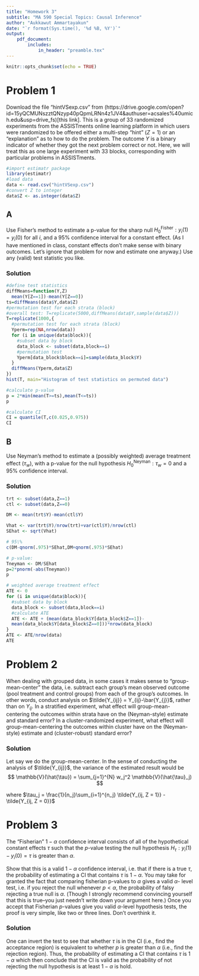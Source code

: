 ---
title: "Homework 3"
subtitle: "MA 590 Special Topics: Causal Inference"
author: "Aukkawut Ammartayakun"
date: "`r format(Sys.time(), '%d %B, %Y')`"
output:
    pdf_document:
        includes:
            in_header: "preamble.tex"
---

```{r setup, include=FALSE}
knitr::opts_chunk$set(echo = TRUE)
```

# Problem 1
Download the file “hintVSexp.csv” from 
(https://drive.google.com/open?id=15yQCMUNszztQNzyp40pQpmLRNn4z1JV4&authuser=acsales%40umich.edu&usp=drive_fs)[this link].
This is a group of 33 randomized experiments from the ASSISTments online learning 
platform in which users were randomized to be offered either a multi-step “hint” ($Z = 1$) or 
an “explanation” as to how to do the problem. The outcome $Y$ is a binary indicator of 
whether they got the next problem correct or not. Here, we will treat this as one large 
experiment with 33 blocks, corresponding with particular problems in ASSISTments.
```{r}
#import estimatr package
library(estimatr)
#load data
data <- read.csv("hintVSexp.csv")
#convert Z to integer
data$Z <- as.integer(data$Z)
```
## A
Use Fisher’s method to estimate a p-value for the sharp null $H^{\text{Fisher}}_0 :y_i(1) = y_i(0)$ for all $i$, and 
a 95% confidence interval for a constant effect. (As I have mentioned in class, constant 
effects don’t make sense with binary outcomes. Let’s ignore that problem for now and 
estimate one anyway.) Use any (valid) test statistic you like.

### Solution
```{r}
#define test statistics
diffMeans=function(Y,Z)
  mean(Y[Z==1])-mean(Y[Z==0])
ts=diffMeans(data$Y,data$Z)
#permutation test for each strata (block)
#overall test: T=replicate(5000,diffMeans(data$Y,sample(data$Z)))
T=replicate(1000,{
  #permutation test for each strata (block)
  Yperm=rep(NA,nrow(data))
  for (i in unique(data$block)){
    #subset data by block
    data_block <- subset(data,block==i)
    #permutation test
    Yperm[data_block$block==i]=sample(data_block$Y)
  }
  diffMeans(Yperm,data$Z)
})
hist(T, main="Histogram of test statistics on permuted data")

#calculate p-value
p = 2*min(mean(T>=ts),mean(T<=ts))
p

#calculate CI
CI = quantile(T,c(0.025,0.975))
CI
```

## B
Use Neyman’s method to estimate a (possibly weighted) average treatment effect ($\tau_w$), with 
a p-value for the null hypothesis $H^\text{Neyman}_0:\tau_w = 0$ and a 95% confidence interval.

### Solution

```{r}
trt <- subset(data,Z==1)
ctl <- subset(data,Z==0)

DM <- mean(trt$Y)-mean(ctl$Y)

Vhat <- var(trt$Y)/nrow(trt)+var(ctl$Y)/nrow(ctl)
SEhat <- sqrt(Vhat)

# 95\%
c(DM-qnorm(.975)*SEhat,DM+qnorm(.975)*SEhat)

# p-value:
Tneyman <- DM/SEhat
p=2*pnorm(-abs(Tneyman))
p

# weighted average treatment effect
ATE <- 0
for (i in unique(data$block)){
  #subset data by block
  data_block <- subset(data,block==i)
  #calculate ATE
  ATE <- ATE + (mean(data_block$Y[data_block$Z==1])-
  mean(data_block$Y[data_block$Z==0]))*nrow(data_block)
}
ATE <- ATE/nrow(data)
ATE
```

# Problem 2
When dealing with grouped data, in some cases it makes sense to “group-mean-center” the 
data, i.e. subtract each group’s mean observed outcome (pool treatment and control 
groups) from each of the group’s outcomes. In other words, conduct analysis on $\tilde{Y_{ij}} = Y_{ij}-\bar{Y_{j}}$, 
rather than on $Y_{ij}$.
In a stratified experiment, what effect will group-mean-centering the outcomes within 
strata have on the (Neyman-style) estimate and standard error?
In a cluster-randomized experiment, what effect will group-mean-centering the outcomes 
within cluster have on the (Neyman-style) estimate and (cluster-robust) standard error?

### Solution

Let say we do the group-mean-center. In the sense of conducting the analysis of $\tilde{Y_{ij}}$, the variance of the estimated result would be 
$$
\mathbb{V}(\hat{\tau}) = \sum_{j=1}^{N} w_j^2 \mathbb{V}(\hat{\tau}_j)
$$

where $\tau_j = \frac{1}{n_j}\sum_{i=1}^{n_j} \tilde{Y_{ij, Z = 1}} - \tilde{Y_{ij, Z = 0}}$

# Problem 3
The “Fisherian” $1-\alpha$ confidence interval consists of all of the hypothetical constant effects $\tau$
such that the $p$-value testing the null hypothesis $H_\tau:y_i(1)-y_i(0) = \tau$ is greater than $\alpha$.

Show that this is a valid $1-\alpha$ confidence interval, i.e. that if there is a true $\tau$, the probability 
of estimating a CI that contains $\tau$ is $1-\alpha$.
You may take for granted the fact that comparing fisherian p-values to $\alpha$ gives a valid $\alpha$-
level test, i.e. if you reject the null whenever $p < \alpha$, the probability of falsy rejecting a true 
null is $\alpha$. (Though I strongly recommend convincing yourself that this is true–you just 
needn’t write down your argument here.)
Once you accept that Fisherian $p$-values give you valid $\alpha$-level hypothesis tests, the proof is 
very simple, like two or three lines. Don’t overthink it.

### Solution

One can invert the test to see that whether $\tau$ is in the CI (i.e., find the acceptance region) is equivalent 
to whether $p$ is greater than $\alpha$ (i.e., find the rejection region). Thus, the probability of estimating a 
CI that contains $\tau$ is $1-\alpha$ which then conclude that the CI is valid as the probability of not rejecting 
the null hypothesis is at least $1-\alpha$ is hold.
